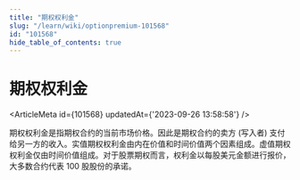 ```yaml
---
title: "期权权利金"
slug: "/learn/wiki/optionpremium-101568"
id: "101568"
hide_table_of_contents: true
---
```



# 期权权利金

<ArticleMeta id={101568} updatedAt={'2023-09-26 13:58:58'} />
<div className='border-solid border-b border-t-0 my-4 border-[var(--ifm-color-gray-300)]' />

期权权利金是指期权合约的当前市场价格。因此是期权合约的卖方 (写入者) 支付给另一方的收入。实值期权权利金由内在价值和时间价值两个因素组成。虚值期权权利金仅由时间价值组成。对于股票期权而言，权利金以每股美元金额进行报价，大多数合约代表 100 股股份的承诺。

